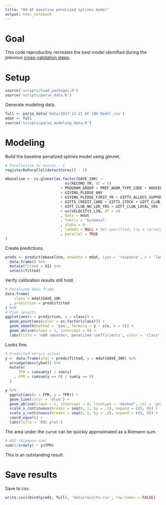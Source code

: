 ```yaml
---
title: "04 AF baseline penalized splines model"
output: html_notebook
---
```


# Goal

This code reproducibly recreates the best model identified during the previous [cross-validation steps](https://github.com/phively/ksm-models/blob/master/af-10k-fy17/03%20AF%2010K%20Ever%20Gave%20Classification.Rmd).

# Setup

```r
source('scripts/load_packages.R')
source('scripts/parse_data.R')
```

Generate modeling data.

```r
full <- parse_data('data/2017-12-21 AF 10K Model.csv')
mdat <- full
source('scripts/parse_modeling_data.R')
```

# Modeling

Build the baseline penalized splines model using glmnet.

```r
# Parallelize to ncores - 1
registerDoParallel(detectCores() - 1)

mbaseline <- cv.glmnet(as.factor(GAVE_10K) ~
                           ns(RECORD_YR, df = 5)
                         + PROGRAM_GROUP + PREF_ADDR_TYPE_CODE + HOUSEHOLD_CONTINENT
                         + GIVING_PLEDGE_ANY
                         + GIVING_PLEDGE_FIRST_YR + GIFTS_ALLOCS_SUPPORTED
                         + GIFTS_CREDIT_CARD + GIFTS_STOCK + GIFT_CLUB_KLC_YRS
                         + GIFT_CLUB_NU_LDR_YRS + GIFT_CLUB_LOYAL_YRS
                         + ns(VELOCITY3_LIN, df = 4)
                         , data = mdat
                         , family = 'binomial'
                         , alpha = 0
                         , lambda = NULL # Not specified; try a variety
                         , parallel = TRUE
)
```

Create predictions.

```r
preds <- predict(mbaseline, newdata = mdat, type = 'response', s = 'lambda.1se') %>%
  data.frame() %>%
  mutate(fitted = X1) %>%
  select(fitted)
```

Verify calibration results still hold.

```r
# Penalized data frame
data.frame(
    class = mdat$GAVE_10K
  , prediction = preds$fitted
) %>%
# Plot results
ggplot(aes(x = prediction, y = class)) +
  geom_point(aes(color = as.factor(class))) +
  geom_smooth(method = 'gam', formula = y ~ s(x, k = 5)) +
  geom_abline(slope = 1, intercept = 0) +
  labs(title = 'GAM smoother, penalized coefficients', color = 'class')
```

Looks fine.

```r
# Predicted versus actual
y <- data.frame(yhat = preds$fitted, y = mdat$GAVE_10K) %>%
  arrange(desc(yhat)) %>%
  mutate(
      TPR = cumsum(y) / sum(y)
    , FPR = cumsum(y == 0) / sum(y == 0)
  )

y %>%
  ggplot(aes(x = FPR, y = TPR)) +
  geom_line(color = 'blue') +
  geom_abline(slope = 1, intercept = 0, linetype = 'dashed', col = 'gray') +
  scale_x_continuous(breaks = seq(0, 1, by = .1), expand = c(0, 0)) +
  scale_y_continuous(breaks = seq(0, 1, by = .1), expand = c(0, 0)) +
  coord_equal() +
  labs(title = 'ROC plot')
```

The area under the curve can be quickly approximated as a Riemann sum.

```r
# AUC (Riemann sum)
sum(1/nrow(y) * y$TPR)
```

This is an outstanding result.

# Save results

Save to csv.

```r
write.csv(cbind(preds, full), 'data/results.csv', row.names = FALSE)
```

